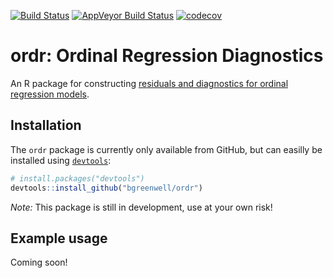 [![Build Status](https://travis-ci.org/AFIT-R/ordr.svg?branch=master)](https://travis-ci.org/AFIT-R/ordr)
[![AppVeyor Build Status](https://ci.appveyor.com/api/projects/status/github/AFIT-R/ordr?branch=master&svg=true)](https://ci.appveyor.com/project/AFIT-R/ordr)
[![codecov](https://codecov.io/gh/AFIT-R/ordr/branch/master/graph/badge.svg)](https://codecov.io/gh/AFIT-R/ordr)


# ordr: Ordinal Regression Diagnostics

An R package for constructing [residuals and diagnostics for ordinal regression models](http://amstat.tandfonline.com/doi/abs/10.1080/01621459.2017.1292915).


## Installation

The `ordr` package is currently only available from GitHub, but can easilly be installed using [`devtools`](https://CRAN.R-project.org/package=devtools):
```r
# install.packages("devtools")
devtools::install_github("bgreenwell/ordr")
```
*Note:* This package is still in development, use at your own risk!


## Example usage

Coming soon!
